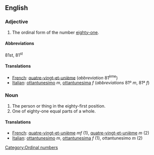 ==English==

===Adjective===

# The ordinal form of the number [[eighty-one]].

====Abbreviations====
81st, 81<sup>st</sup>

====Translations====

*[[French]]: [[quatre-vingt-et-unième]] (''abbreviation'' 81<sup>ème</sup>)
*[[Italian]]: [[ottantunesimo]] ''m'', [[ottantunesima]] ''f'' (''abbreviations'' 81º ''m'', 81ª ''f'')

===Noun===

#The person or thing in the eighty-first position.
#One of eighty-one equal parts of a whole.

====Translations====

*[[French]]: [[quatre-vingt-et-unième]] ''mf'' (1), [[quatre-vingt-et-unième]] ''m'' (2)
*[[Italian]]: [[ottantunesimo]] ''m'', [[ottantunesima]] ''f'' (1), ottantunesimo ''m'' (2)

[[Category:Ordinal numbers]]